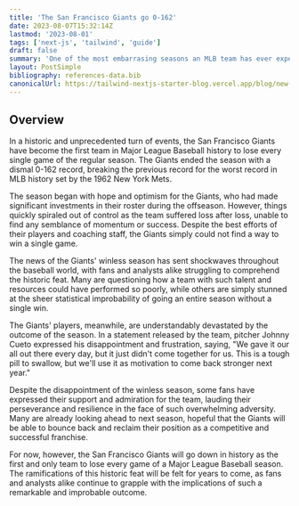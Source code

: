 ```yaml
---
title: 'The San Francisco Giants go 0-162'
date: 2023-08-07T15:32:14Z
lastmod: '2023-08-01'
tags: ['next-js', 'tailwind', 'guide']
draft: false
summary: 'One of the most embarrasing seasons an MLB team has ever experienced.'
layout: PostSimple
bibliography: references-data.bib
canonicalUrl: https://tailwind-nextjs-starter-blog.vercel.app/blog/new-features-in-v1/
---
```


## Overview

In a historic and unprecedented turn of events, the San Francisco Giants have become the first team in Major League Baseball history to lose every single game of the regular season. The Giants ended the season with a dismal 0-162 record, breaking the previous record for the worst record in MLB history set by the 1962 New York Mets.

The season began with hope and optimism for the Giants, who had made significant investments in their roster during the offseason. However, things quickly spiraled out of control as the team suffered loss after loss, unable to find any semblance of momentum or success. Despite the best efforts of their players and coaching staff, the Giants simply could not find a way to win a single game.

The news of the Giants' winless season has sent shockwaves throughout the baseball world, with fans and analysts alike struggling to comprehend the historic feat. Many are questioning how a team with such talent and resources could have performed so poorly, while others are simply stunned at the sheer statistical improbability of going an entire season without a single win.

The Giants' players, meanwhile, are understandably devastated by the outcome of the season. In a statement released by the team, pitcher Johnny Cueto expressed his disappointment and frustration, saying, "We gave it our all out there every day, but it just didn't come together for us. This is a tough pill to swallow, but we'll use it as motivation to come back stronger next year."

Despite the disappointment of the winless season, some fans have expressed their support and admiration for the team, lauding their perseverance and resilience in the face of such overwhelming adversity. Many are already looking ahead to next season, hopeful that the Giants will be able to bounce back and reclaim their position as a competitive and successful franchise.

For now, however, the San Francisco Giants will go down in history as the first and only team to lose every game of a Major League Baseball season. The ramifications of this historic feat will be felt for years to come, as fans and analysts alike continue to grapple with the implications of such a remarkable and improbable outcome.

```

```
